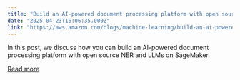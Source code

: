 ```yaml
---
title: "Build an AI-powered document processing platform with open source NER model and LLM on Amazon SageMaker"
date: "2025-04-23T16:06:35.000Z"
link: "https://aws.amazon.com/blogs/machine-learning/build-an-ai-powered-document-processing-platform-with-open-source-ner-model-and-llm-on-amazon-sagemaker/"
---
```


In this post, we discuss how you can build an AI-powered document processing platform with open source NER and LLMs on SageMaker.

[Read more](https://aws.amazon.com/blogs/machine-learning/build-an-ai-powered-document-processing-platform-with-open-source-ner-model-and-llm-on-amazon-sagemaker/)
